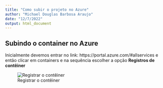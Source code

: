```yaml
---
title: "Como subir o projeto no Azure"
author: "Michael Douglas Barbosa Araujo"
date: "12/7/2022"
output: html_document
---
```


## Subindo o container no Azure

Inicialmente devemos entrar no link: https://portal.azure.com/#allservices e então 
clicar em containers e na sequência escolher a opção **Registros de contêiner**

![Registrar o contêiner](docs/images/1.png)